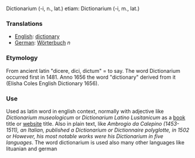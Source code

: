Dictionarium (-i, n., lat.) etiam: Dictionarium (-i, m., lat.)

=== Translations ===

*[[English]]: [[dictionary]]
*[[German]]: [[Wörterbuch]] ''n''

=== Etymology ===
From ancient latin "dicere, dici, dictum" = to say. The word Dictionarium occurred first in 1481. Anno 1656 the word "dictionary" derived from it (Elisha Coles English Dictionary 1656).

=== Use ===
Used as latin word in english context, normally with adjective like ''Dictionarium museologicum'' or ''Dictionarium Latino Lusitanicum'' as a [[book]] title or [[website]] title. Also in plain text, like ''Ambrogio da Calepino (1453-1511), an Italian, published a Dictionarium or Dictionnaire
polyglotte, in 1502'' or ''However, his most notable works were his Dictionarium in five languages''. The word dictionarium is used also many other languages like lituanian and german